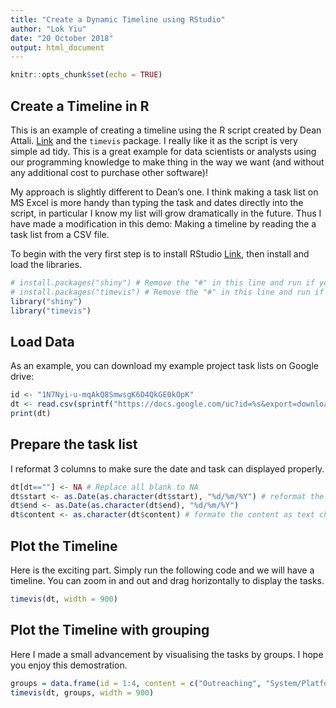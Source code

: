 ---
title: "Create a Dynamic Timeline using RStudio"
author: "Lok Yiu"
date: "20 October 2018"
output: html_document
---

```{r setup, include=FALSE}
knitr::opts_chunk$set(echo = TRUE)
```

## Create a Timeline in R
This is an example of creating a timeline using the R script created by Dean Attali. [Link](https://daattali.com/shiny/timevis-demo/) and the `timevis` package. I really like it as the script is very simple ad tidy. This is a great example for data scientists or analysts using our programming knowledge to make thing in the way we want (and without any additional cost to purchase other software)! 

My approach is slightly different to Dean's one. I think making a task list on MS Excel is more handy than typing the task and dates directly into the script, in particular I know my list will grow dramatically in the future. Thus I have made a modification in this demo: Making a timeline by reading the a task list from a CSV file. 

To begin with the very first step is to install RStudio [Link](https://www.rstudio.com/), then install and load the libraries.

```{r library, warning=FALSE,message=FALSE}
# install.packages("shiny") # Remove the "#" in this line and run if you have not installed the packages
# install.packages("timevis") # Remove the "#" in this line and run if you have not installed the packages
library("shiny")
library("timevis")
```

## Load Data
As an example, you can download my example project task lists on Google drive:

```{r google}
id <- "1N7Nyi-u-mqAkQ8SmwsgK6D4QkGE0kOpK"
dt <- read.csv(sprintf("https://docs.google.com/uc?id=%s&export=download", id))
print(dt)
```

## Prepare the task list
I reformat 3 columns to make sure the date and task can displayed properly.

```{r prepare}
dt[dt==""] <- NA # Replace all blank to NA
dt$start <- as.Date(as.character(dt$start), "%d/%m/%Y") # reformat the date field to my preferred format
dt$end <- as.Date(as.character(dt$end), "%d/%m/%Y")
dt$content <- as.character(dt$content) # formate the content as text characters
```

## Plot the Timeline
Here is the exciting part. Simply run the following code and we will have a timeline. You can zoom in and out and drag horizontally to display the tasks. 

```{r timeline1}
timevis(dt, width = 900)
```

## Plot the Timeline with grouping
Here I made a small advancement by visualising the tasks by groups. I hope you enjoy this demostration.

```{r timeline2}
groups = data.frame(id = 1:4, content = c("Outreaching", "System/Platform Changes", "Xmas Shutdown Period", "Key Milestone"))
timevis(dt, groups, width = 900)
```

